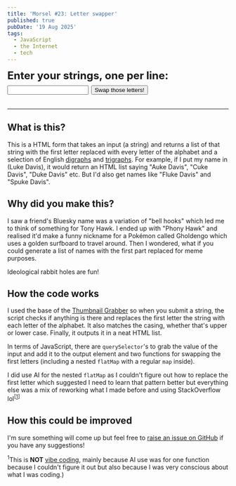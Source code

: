 ```yaml
---
title: 'Morsel #23: Letter swapper'
published: true
pubDate: '19 Aug 2025'
tags:
  - JavaScript
  - the Internet
  - tech
---
```



<section style="margin-bottom:2rem;font-size:1.5rem;font-weight: 700;">
    <form id="swap-first-letter-form">
        <label for="text-to-swap">Enter your strings, one per line: </label>
        <input type="text" id="text-to-swap" name="text-to-swap" required="">
        </input>
        <button type="submit">Swap those letters!</button>
    </form>
</section>

<section id="swapped-result" style="margin:1rem 0;font-size:1.5rem;font-weight: 700;"></section>

---

## What is this?

This is a HTML form that takes an input (a string) and returns a list of that string with the first letter replaced with every letter of the alphabet and a selection of English [digraphs](https://en.wikipedia.org/wiki/Digraph_(orthography)) and [trigraphs](https://en.wikipedia.org/wiki/Trigraph_(orthography)). For example, if I put my name in (Luke Davis), it would return an HTML list saying "Auke Davis", "Cuke Davis", "Duke Davis" etc. But I'd also get names like "Fluke Davis" and "Spuke Davis".

## Why did you make this?

I saw a friend's Bluesky name was a variation of "bell hooks" which led me to think of something for Tony Hawk. I ended up with "Phony Hawk" and realised it'd make a funny nickname for a Pokémon called Gholdengo which uses a golden surfboard to travel around. Then I wondered, what if you could generate a list of names with the first part replaced for meme purposes.

Ideological rabbit holes are fun!

## How the code works

I used the base of the [Thumbnail Grabber](/morsels/morsel-13/) so when you submit a string, the script checks if anything is there and replaces the first letter the string with each letter of the alphabet. It also matches the casing, whether that's upper or lower case. Finally, it outputs it in a neat HTML list.

In terms of JavaScript, there are ```querySelector```'s to grab the value of the input and add it to the output element and two functions for swapping the first letters (including a nested ```flatMap``` with a regular ```map``` inside).

I did use AI for the nested ```flatMap``` as I couldn't figure out how to replace the first letter which suggested I need to learn that pattern better but everything else was a mix of reworking what I made before and using StackOverflow lol<sup>[<a href="in-1">1</a>]</sup>

## How this could be improved

I'm sure something will come up but feel free to [raise an issue on GitHub](https://github.com/starchildluke/astro/issues) if you have any suggestions!

<IcebergNotes>
    <sup id="in-1">1</sup>This is <strong>NOT</strong> <a href="/posts/some-genuine-thoughts-vibe-coding/">vibe coding</a>, mainly because AI use was for one function because I couldn't figure it out but also because I was very conscious about what I was coding.)
</IcebergNotes>

<Swapped />